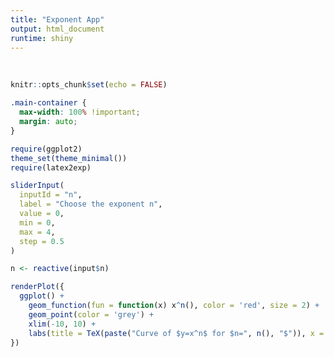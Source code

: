 ---
title: "Exponent App"
output: html_document
runtime: shiny
---

<br>

```{r setup, include=FALSE}
knitr::opts_chunk$set(echo = FALSE)
```

<!---
# Setting the HTML page width (optional) 
!--->

```{css Setting the HTML page width (optional)}
.main-container {
  max-width: 100% !important;
  margin: auto;
}
```

```{r, Packages, include=FALSE}
require(ggplot2)
theme_set(theme_minimal())
require(latex2exp)
```

```{r, UiInputs}
sliderInput(
  inputId = "n",
  label = "Choose the exponent n",
  value = 0,
  min = 0,
  max = 4,
  step = 0.5
)
```

```{r, ReacVariables}
n <- reactive(input$n)
```

```{r, Outputs}
renderPlot({
  ggplot() +
    geom_function(fun = function(x) x^n(), color = 'red', size = 2) +
    geom_point(color = 'grey') +
    xlim(-10, 10) +
    labs(title = TeX(paste("Curve of $y=x^n$ for $n=", n(), "$")), x = "x")
})
```
